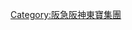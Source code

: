 {{Commonscat|Hankyu Hanshin Holdings}}
{{catmore}}
{{DEFAULTSORT:Hankyu Hanshin Holdings}}
[[Category:阪急阪神東寶集團|Category:阪急阪神東寶集團]]